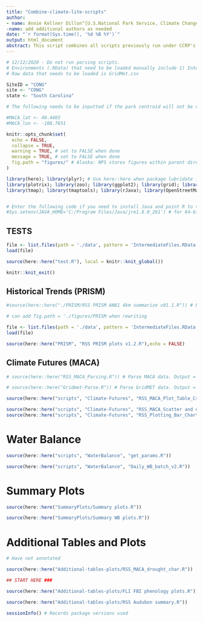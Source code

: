 ```yaml
---
title: "Combine-climate-lite-scripts"
author: 
- name: Annie Kellner Dillon^[U.S.National Park Service, Climate Change Response Program, Fort Collins, CO]
-name: add additional authors as needed
date: "`r format(Sys.time(), '%d %B %Y')`"
output: html_document
abstract: This script combines all scripts previously run under CCRP's Climate Lite protocol for Resource Stewardship Strategies (RSS). 
---
```


```r
# 12/12/2020 - Do not run parsing scripts. 
# Environments (.RData) that need to be loaded manually include 1) IntermediateFiles and 2) init_parsed
# Raw data that needs to be loaded is GridMet.csv

SiteID = "CONG"
site <- "CONG"
state <- "South Carolina"

# The following needs to be inputted if the park centroid will not be used to select the MACA grid cell for the water balance model:

#MACA_lat <- 40.4465 
#MACA_lon <- -108.7651

```



```r
knitr::opts_chunk$set(
  echo = FALSE, 
  collapse = TRUE,
  warning = TRUE, # set to FALSE when done
  message = TRUE, # set to FALSE when done
  fig.path = "figures/" # Alaska: NPS stores figures within parent directory of repo
)

library(here); library(plyr); # Use here::here when package lubridate is used
library(plotrix); library(zoo); library(ggplot2); library(grid); library(cowplot); library(reshape2); library(raster); library(ncdf4); library(reshape2); library(WriteXLS); library(data.table); library(RColorBrewer); library(ggrepel);library(plyr); library(lubridate); library(dplyr); library(forcats); library(openxlsx); library("WaterBalance"); library(sf); library(raster); library(rgdal)
library(tmap); library(tmaptools); library(rJava); library(OpenStreetMap); library(gridExtra); library(SPEI) 


# Enter the following code if you need to install Java and point R to the directory:
#Sys.setenv(JAVA_HOME='C:/Program Files/Java/jre1.8.0_261') # for 64-bit version #make sure to check the program file for the jre1 numbers.


```


## TESTS 

```r

file <- list.files(path = './data', pattern = 'IntermediateFiles.RData', full.names = TRUE) # will load all .RData files within directory
load(file)

source(here::here("test.R"), local = knitr::knit_global())

knitr::knit_exit()

```

## Historical Trends (PRISM)

```r

#source(here::here("./PRISM/RSS PRISM AN81 4km summarize v01.1.R")) # Parses PRISM data. Output = "PARK_lat_long_PRISM_PptTminTmax_IntermediateFiles.RData" # NOTE: Because this script is excluded, headers have not been changed

```

```r
# can add fig.path = './figures/PRISM when rewriting

file <- list.files(path = './data', pattern = 'IntermediateFiles.RData', full.names = TRUE) # will load all .RData files within directory
load(file)

source(here::here("PRISM", "RSS PRISM plots v1.2.R"),echo = FALSE)

```


## Climate Futures (MACA)

```r

# source(here::here("RSS_MACA_Parsing.R")) # Parse MACA data. Output = "_init_parsed.RData". Outputs to MACA folder.

# source(here::here("Gridmet-Parse.R")) # Parse GridMET data. Output = "GridMet.csv". Outputs to Gridmet folder.

source(here::here("scripts", "Climate-Futures", "RSS_MACA_Plot_Table_Creation.R"), local = knitr::knit_global()) # Requires "PARK_init_parsed.RData"; Output = "PARK_lat_long_Final_Environment.RData". 

source(here::here("scripts", "Climate-Futures", "RSS_MACA_Scatter and diagnostic.R"), local = knitr::knit_global()) # Creates scatter and diagnostic plots. Outputs to Figs MACA folder. 
source(here::here("scripts", "Climate-Futures", "RSS_Plotting_Bar_Charts.R")) # Requires "PARK_lat_long_Final_Environment.RData". Outputs plots and Excel Workbook to Figs MACA folder.

```

# Water Balance

```r

source(here::here("scripts", "WaterBalance", "get_params.R"))

source(here::here("scripts", "WaterBalance", "Daily_WB_batch_v2.R")) 
```

# Summary Plots

```r
source(here::here("SummaryPlots/Summary plots.R"))

source(here::here("SummaryPlots/Summary WB plots.R")) 
```

# Additional Tables and Plots

```r

# Have not annotated

source(here::here("Additional-tables-plots/RSS_MACA_drought_char.R"))

## START HERE ###

source(here::here("Additional-tables-plots/FLI FBI phenology plots.R"))

source(here::here("Additional-tables-plots/RSS Audubon summary.R"))
```

```r
sessionInfo() # Records package versions used
```

